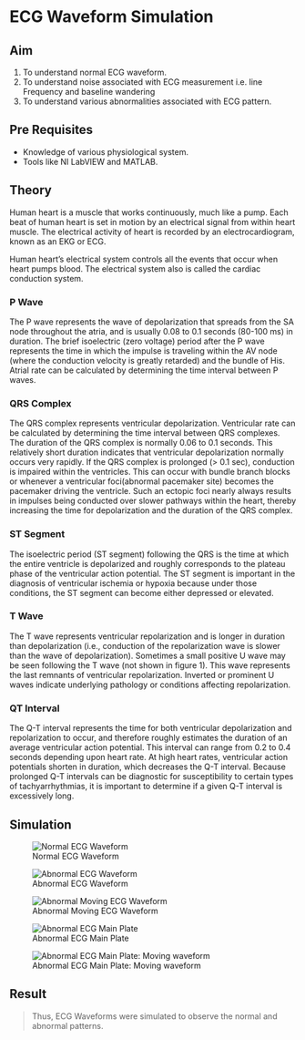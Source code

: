 # ECG Waveform Simulation

## Aim

1.  To understand normal ECG waveform.
2.  To understand noise associated with ECG measurement i.e. line Frequency and baseline wandering
3.  To understand various abnormalities associated with ECG pattern.

## Pre Requisites

-   Knowledge of various physiological system.
-   Tools like NI LabVIEW and MATLAB.

## Theory

Human heart is a muscle that works continuously, much like a pump. Each beat of human heart is set in motion by an electrical signal from within heart muscle. The electrical activity of heart is recorded by an electrocardiogram, known as an EKG or ECG.

Human heart's electrical system controls all the events that occur when heart pumps blood. The electrical system also is called the cardiac conduction system.

### P Wave

The P wave represents the wave of depolarization that spreads from the SA node throughout the atria, and is usually 0.08 to 0.1 seconds (80-100 ms) in duration. The brief isoelectric (zero voltage) period after the P wave represents the time in which the impulse is traveling within the AV node (where the conduction velocity is greatly retarded) and the bundle of His. Atrial rate can be calculated by determining the time interval between P waves.

### QRS Complex

The QRS complex represents ventricular depolarization. Ventricular rate can be calculated by determining the time interval between QRS complexes. The duration of the QRS complex is normally 0.06 to 0.1 seconds. This relatively short duration indicates that ventricular depolarization normally occurs very rapidly. If the QRS complex is prolonged (\> 0.1 sec), conduction is impaired within the ventricles. This can occur with bundle branch blocks or whenever a ventricular foci(abnormal pacemaker site) becomes the pacemaker driving the ventricle. Such an ectopic foci nearly always results in impulses being conducted over slower pathways within the heart, thereby increasing the time for depolarization and the duration of the QRS complex.

### ST Segment

The isoelectric period (ST segment) following the QRS is the time at which the entire ventricle is depolarized and roughly corresponds to the plateau phase of the ventricular action potential. The ST segment is important in the diagnosis of ventricular ischemia or hypoxia because under those conditions, the ST segment can become either depressed or elevated.

### T Wave

The T wave represents ventricular repolarization and is longer in duration than depolarization (i.e., conduction of the repolarization wave is slower than the wave of depolarization). Sometimes a small positive U wave may be seen following the T wave (not shown in figure 1). This wave represents the last remnants of ventricular repolarization. Inverted or prominent U waves indicate underlying pathology or conditions affecting repolarization.

### QT Interval

The Q-T interval represents the time for both ventricular depolarization and repolarization to occur, and therefore roughly estimates the duration of an average ventricular action potential. This interval can range from 0.2 to 0.4 seconds depending upon heart rate. At high heart rates, ventricular action potentials shorten in duration, which decreases the Q-T interval. Because prolonged Q-T intervals can be diagnostic for susceptibility to certain types of tachyarrhythmias, it is important to determine if a given Q-T interval is excessively long.

## Simulation

![Normal ECG Waveform](images/clipboard-2660105563.png){fig-align="center"}

![Abnormal ECG Waveform](images/clipboard-2256462463.png){fig-align="center"}

![Abnormal Moving ECG Waveform](images/clipboard-2993141644.png)

![Abnormal ECG Main Plate](images/clipboard-3470925149.png){fig-align="center"}

![Abnormal ECG Main Plate: Moving waveform](images/clipboard-3576673599.png)

## Result

> Thus, ECG Waveforms were simulated to observe the normal and abnormal patterns.
